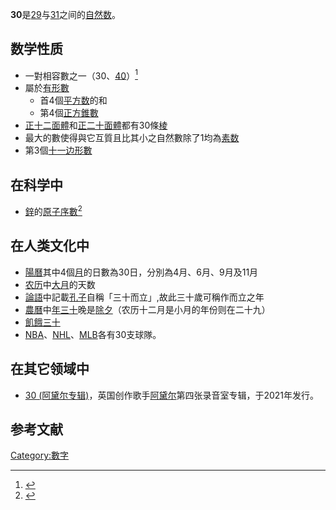 {{noteTA|G1=Math}}
{{整数
| 质因数分解 = {{質因數分解}}
}}
'''30'''是[[29|29]]与[[31|31]]之间的[[自然数|自然数]]。

== 数学性质 ==
{{數字性質|use math=yes}}
* 一對相容數之一（30、[[40|40]]）<ref>{{cite web|author=T. Trotter|url=http://www.trottermath.net/numthry/admirabl.html|title=Admirable Numbers|deadurl=yes|archiveurl=https://web.archive.org/web/20101130221929/http://trottermath.net/numthry/admirabl.html|archivedate=2010-11-30|df=|accessdate=2016-08-28}}</ref>
* 屬於[[有形數|有形數]]
** 首4個[[平方数|平方数]]的和
** 第4個[[正方錐數|正方錐數]]
* [[正十二面體|正十二面體]]和[[正二十面體|正二十面體]]都有30條[[邊_(幾何)|棱]]
* 最大的數使得與它互質且比其小之自然數除了1均為[[素数|素数]]
* 第3個[[十一边形數|十一边形數]]

== 在科学中 ==
* [[鋅|鋅]]的[[原子序數|原子序數]]<ref>{{Cite web |url=http://www.rsc.org/periodic-table |title=Royal Society of Chemistry - Visual Element Periodic Table |accessdate=2012-11-21 |archive-date=2016-04-10 |archive-url=https://web.archive.org/web/20160410112333/http://www.rsc.org/periodic-table |dead-url=no }}</ref>

== 在人类文化中 ==
* [[陽曆|陽曆]]其中4個[[月|月]]的日數為30日，分別為4月、6月、9月及11月
* [[农历|农历]]中[[大月|大月]]的天数
* [[論語|論語]]中記載[[孔子|孔子]]自稱「三十而立」,故此三十歲可稱作而立之年
* [[農曆|農曆]]中[[年三十|年三十]]晚是[[除夕|除夕]]（农历十二月是小月的年份则在二十九）
* [[飢餓三十|飢餓三十]]
* [[NBA|NBA]]、[[NHL|NHL]]、[[MLB|MLB]]各有30支球隊。

== 在其它领域中 ==
* [[30_(阿黛尔专辑)|30 (阿黛尔专辑)]]，英国创作歌手[[阿黛尔|阿黛尔]]第四张录音室专辑，于2021年发行。

== 参考文献 ==
{{reflist}}
{{Number-stub}}
[[Category:數字|Category:數字]]